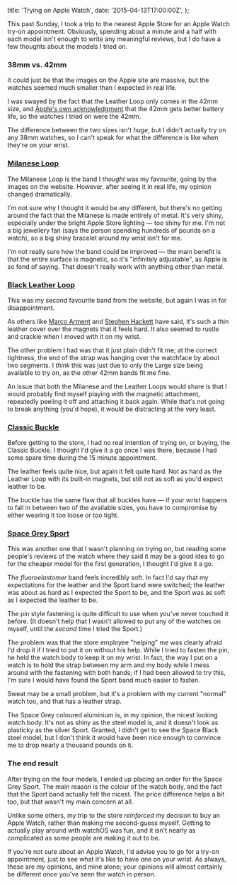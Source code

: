   title: 'Trying on Apple Watch',
  date: '2015-04-13T17:00:00Z',
};

This past Sunday, I took a trip to the nearest Apple Store for an Apple Watch
try-on appointment. Obviously, spending about a minute and a half with each
model isn't enough to write any meaningful reviews, but I do have a few thoughts
about the models I tried on.

### 38mm vs. 42mm

It could just be that the images on the Apple site are massive, but the watches
seemed much smaller than I expected in real life.

I was swayed by the fact that the Leather Loop only comes in the 42mm size, and
[Apple's own acknowledgment](http://www.apple.com/uk/watch/battery.html) that
the 42mm gets better battery life, so the watches I tried on were the 42mm.

The difference between the two sizes isn't _huge_, but I didn't actually try on
any 38mm watches, so I can't speak for what the difference is like when they're
on your wrist.

### [Milanese Loop](http://www.apple.com/uk/watch/apple-watch/stainless-steel-case-milanese-loop/)

The Milanese Loop is the band I _thought_ was my favourite, going by the images
on the website. However, after seeing it in real life, my opinion changed
dramatically.

I'm not sure why I thought it would be any different, but there's no getting
around the fact that the Milanese is made entirely of metal. It's very shiny,
especially under the bright Apple Store lighting — too shiny for me. I'm not a
big jewellery fan (says the person spending hundreds of pounds on a watch), so a
big shiny bracelet around my wrist isn't for me.

I'm not really sure how the band could be improved — the main benefit is that
the entire surface is magnetic, so it's "infinitely adjustable", as Apple is so
fond of saying. That doesn't really work with anything other than metal.

### [Black Leather Loop](http://www.apple.com/uk/watch/apple-watch/stainless-steel-case-black-leather-loop/)

This was my second favourite band from the website, but again I was in for
disappointment.

As others like
[Marco Arment](http://www.marco.org/2015/04/10/new-apple-stuff-impressions) and
[Stephen Hackett](http://www.512pixels.net/blog/2015/4/on-the-try-on-apple-watch-appointment-experience)
have said, it's such a thin leather cover over the magnets that it feels hard.
It also seemed to rustle and crackle when I moved with it on my wrist.

The other problem I had was that it just plain didn't fit me; at the correct
tightness, the end of the strap was hanging over the watchface by about two
segments. I _think_ this was just due to only the Large size being available to
try on, as the other 42mm bands fit me fine.

An issue that both the Milanese and the Leather Loops would share is that I
would probably find myself playing with the magnetic attachment, repeatedly
peeling it off and attaching it back again. While that's not going to break
anything (you'd hope), it would be distracting at the very least.

### [Classic Buckle](http://www.apple.com/uk/watch/apple-watch/stainless-steel-case-black-classic-buckle/)

Before getting to the store, I had no real intention of trying on, or buying,
the Classic Buckle. I thought I'd give it a go once I was there, because I had
some spare time during the 15 minute appointment.

The leather feels quite nice, but again it felt quite hard. Not as hard as the
Leather Loop with its built-in magnets, but still not as soft as you'd expect
leather to be.

The buckle has the same flaw that all buckles have — if your wrist happens to
fall in between two of the available sizes, you have to compromise by either
wearing it too loose or too tight.

### [Space Grey Sport](http://www.apple.com/uk/watch/apple-watch-sport/space-gray-aluminum-case-black-sport-band/)

This was another one that I wasn't planning on trying on, but reading some
people's reviews of the watch where they said it may be a good idea to go for
the cheaper model for the first generation, I thought I'd give it a go.

The _fluoroelastomer_ band feels incredibly soft. In fact I'd say that my
expectations for the leather and the Sport band were switched; the leather was
about as hard as I expected the Sport to be, and the Sport was as soft as I
expected the leather to be.

The pin style fastening is quite difficult to use when you've never touched it
before. (It doesn't help that I wasn't allowed to put any of the watches on
myself, until the _second_ time I tried the Sport.)

The problem was that the store employee "helping" me was clearly afraid I'd drop
it if I tried to put it on without his help. While I tried to fasten the pin, he
held the watch body to keep it on my wrist. In fact, the way I put on a watch is
to hold the strap between my arm and my body while I mess around with the
fastening with both hands; if I had been allowed to try this, I'm sure I would
have found the Sport band much easier to fasten.

Sweat may be a small problem, but it's a problem with my current "normal" watch
too, and that has a leather strap.

The Space Grey coloured aluminium is, in my opinion, the nicest looking watch
body. It's not as shiny as the steel model is, and it doesn't look as plasticky
as the silver Sport. Granted, I didn't get to see the Space Black steel model,
but I don't think it would have been nice enough to convince me to drop nearly a
thousand pounds on it.

### The end result

After trying on the four models, I ended up placing an order for the Space Grey
Sport. The main reason is the colour of the watch body, and the fact that the
Sport band actually felt the nicest. The price difference helps a bit too, but
that wasn't my main concern at all.

Unlike some others, my trip to the store _reinforced_ my decision to buy an
Apple Watch, rather than making me second-guess myself. Getting to actually play
around with watchOS was fun, and it isn't nearly as complicated as some people
are making it out to be.

If you're not sure about an Apple Watch, I'd advise you to go for a try-on
appointment, just to see what it's like to have one on your wrist. As always,
these are _my_ opinions, and mine alone; your opinions will almost certainly be
different once you've seen the watch in person.
